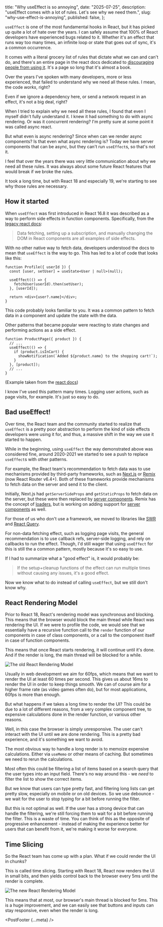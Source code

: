 
  title: "Why useEffect is so annoying",
  date: "2025-07-25",
  description:
    "useEffect comes with a lot of rules. Let's see why we need them.",
  slug: "why-use-effect-is-annoying",
  published: false,
};


<PostHeader meta={meta} />

`useEffect` is one of the most fundamental hooks in React, but it has picked up quite a lot of hate over the years.
I can safely assume that 100% of React developers have experienced bugs related to it.
Whether it's an effect that runs way too many times, an infinite loop or state that goes out of sync, it's a common occurrence.

It comes with a literal grocery list of rules that dictate what we can and can't do,
and there's an entire page in the react docs dedicated to [discouraging people from using it](https://react.dev/learn/you-might-not-need-an-effect).
It's a page so long that it's almost a book.

Over the years I've spoken with many developers, more or less experienced, that failed to understand why we need all these rules. I mean, the code _works_, right?

Even if we ignore a dependency here, or send a network request in an effect, it's not a big deal, right?

When I tried to explain why we need all these rules, I found that even I myself didn't fully understand it. I knew it had something to do with async rendering. Or was it concurrent rendering? I'm pretty sure at some point it was called async react.

But what even is async rendering? Since when can we render async components? Is that even what async rendering is? Today we have server components that can be async, but they can't run `useEffect`s, so that's not it.

I feel that over the years there was very little communication about why we need all these rules.
It was always about some future React features that would break if we broke the rules.

It took a long time, but with React 18 and especially 19, we're starting to see why those rules are necessary.

## How it started

When `useEffect` was first introduced in React 16.8 it was described as a way to perform side effects in function components. Specifically, from the [legacy react docs](https://legacy.reactjs.org/docs/hooks-effect.html):

> Data fetching, setting up a subscription, and manually changing the DOM in React components are all examples of side effects.

With no other native way to fetch data, developers understood the docs to mean that `useEffect` is the way to go. This has led to a lot of code that looks like this:

```tsx
function Profile({ userId }) {
  const [user, setUser] = useState<User | null>(null);

  useEffect(() => {
    fetchUser(userId).then(setUser);
  }, [userId]);

  return <div>{user?.name}</div>;
}
```

This code probably looks familiar to you. It was a common pattern to fetch data in a component and update the state with the data.

Other patterns that became popular were reacting to state changes and performing actions as a side effect.

```tsx
function ProductPage({ product }) {
  // ...
  useEffect(() => {
    if (product.isInCart) {
      showNotification(`Added ${product.name} to the shopping cart!`);
    }
  }, [product]);
  // ...
}
```

(Example taken from the [react docs](https://react.dev/learn/you-might-not-need-an-effect#sharing-logic-between-event-handlers))

I know I've used this pattern many times. Logging user actions, such as page visits, for example. It's just so easy to do.

## Bad useEffect!

Over time, the React team and the community started to realize that `useEffect` is a pretty poor abstraction to perform the kind of side effects developers were using it for, and thus, a massive shift in the way we use it started to happen.

While in the beginning, using `useEffect` the way demonstrated above was considered fine, around 2020-2021 we started to see a push to replace `useEffect`s with other patterns.

For example, the React team's recommendation to fetch data was to use mechanisms provided by third-party frameworks, such as [Next.js](https://nextjs.org/) or [Remix](https://remix.run/) (now React Router v6.4+). Both of these frameworks provide mechanisms to fetch data on the server and send it to the client.

Initially, Next.js had `getServerSideProps` and `getStaticProps` to fetch data on the server, but these were then replaced by [server components](https://react.dev/reference/rsc/server-components). Remix has the concept of [loaders](https://remix.run/docs/en/main/route/loader), but is working on adding support for [server components](https://reactrouter.com/how-to/react-server-components) as well.

For those of us who don't use a framework, we moved to libraries like [SWR](https://swr.vercel.app/) and [React Query](https://tanstack.com/query).

For non-data fetching effect, such as logging page visits, the general recommendation is to use callback refs, server-side logging, and rely on callbacks to run the effect. Though, I'd still wager that using `useEffect` for this is still the a common pattern, mostly because it's so easy to use.

If I had to summarize what a "good effect" is, it would probably be:

> If the setup+cleanup functions of the effect can run multiple times without causing any issues, it's a good effect.

Now we know what to do instead of calling `useEffect`, but we still don't know why.

## React Rendering Model

Prior to React 18, React's rendering model was synchronous and blocking. This means that the browser would block the main thread while React was rendering the UI. If we were to profile the code, we would see that we essentially have a recursive function call to the `render` function of our components in case of class components, or a call to the component itself in case of function components.

This means that once React starts rendering, it will continue until it's done. And if the render is long, the main thread will be blocked for a while.

<Image src={oldRenderingModel} alt="The old React Rendering Model" />

Usually in web development we aim for 60fps, which means that we want to render the UI at least 60 times per second. This gives us about 16ms to render the UI in order to keep things smooth. We can of course aim for a higher frame rate (as video games often do), but for most applications, 60fps is more than enough.

But what happens if we takes a long time to render the UI? This could be due to a lot of different reasons, from a very complex component tree, to expensive calculations done in the render function, or various other reasons.

Well, in this case the browser is simply unresponsive. The user can't interact with the UI until we are done rendering. This is a pretty bad experience, and it's something we want to avoid.

The most obvious way to handle a long render is to memoize expensive calculations. Either via `useMemo` or other means of caching. But sometimes we need to rerun the calculations.

Most often this could be filtering a list of items based on a search query that the user types into an input field. There's no way around this - we _need_ to filter the list to show the correct items.

But we know that users can type pretty fast, and filtering long lists can get pretty slow, especially on mobile or on old devices. So we use debounce - we wait for the user to stop typing for a bit before running the filter.

But this is not optimal as well. If the user has a strong device that can handle the filtering, we're still forcing them to wait for a bit before running the filter. This is a waste of time. You can think of this as the opposite of progressive enhancement - instead of making the experience better for users that can benefit from it, we're making it worse for everyone.

## Time Slicing

So the React team has come up with a plan. What if we could render the UI in chunks?

This is called time slicing. Starting with React 18, React now renders the UI in small bits, and then yields control back to the browser every 5ms until the render is complete.

<Image src={newRenderingModel} alt="The new React Rendering Model" />

This means that at most, our browser's main thread is blocked for 5ms. This is a huge improvement, and we can easily see that buttons and inputs can stay responsive, even when the render is long.

<PostFooter {...meta} />
